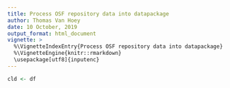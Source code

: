 ```yaml
---
title: Process OSF repository data into datapackage
author: Thomas Van Hoey
date: 10 October, 2019
output_format: html_document
vignette: >
  %\VignetteIndexEntry{Process OSF repository data into datapackage}
  %\VignetteEngine{knitr::rmarkdown}
  \usepackage[utf8]{inputenc}
---
```


```r
cld <- df
```
